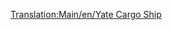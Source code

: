 [[Translation:Main/en/Yate Cargo Ship]]{{en/-}}
{{Template:Ships
|Name=Yate Cargo Ship
|Image=[[File:en/CargoShip.png|Yate Cargo Ship]]
|Cost=£24,372 ($48,744)
|Speed=24 km/h (15 mph)
|Annual=£2,460 ($4,920)
|Designed=1928
|Lifespan=30
|Capacity=160 units*
|Statnote=''*'' (160 units of Mail, Coal, Livestock, Goods, Grain, Wood, Iron ore, Steel, Valuables)
|Description=The Yate Cargo Ship is the slowest and most inferior of the two cargo ships. 
|Real-life=Fictional.
}}